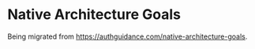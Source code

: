 # Native Architecture Goals

Being migrated from https://authguidance.com/native-architecture-goals.
